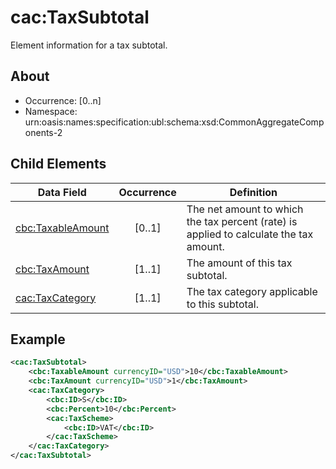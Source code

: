 # cac:TaxSubtotal
Element information for a tax subtotal.

## About
* Occurrence: [0..n]
* Namespace: urn:oasis:names:specification:ubl:schema:xsd:CommonAggregateComponents-2

## Child Elements

| Data Field                          | Occurrence | Definition                                                                                          |
|-------------------------------------|:----------:|-----------------------------------------------------------------------------------------------------|
| [cbc:TaxableAmount](./tax-subtotal/taxable-amount.mdx)              |   [0..1]   | The net amount to which the tax percent (rate) is applied to calculate the tax amount.             |
| [cbc:TaxAmount](./tax-subtotal/tax-amount.mdx)         |   [1..1]   | The amount of this tax subtotal.                                                                   |
| [cac:TaxCategory](./tax-subtotal/tax-category.mdx)                    |   [1..1]   | The tax category applicable to this subtotal.                                                      |

## Example

```xml 
<cac:TaxSubtotal>
    <cbc:TaxableAmount currencyID="USD">10</cbc:TaxableAmount>
    <cbc:TaxAmount currencyID="USD">1</cbc:TaxAmount>
    <cac:TaxCategory>
        <cbc:ID>S</cbc:ID>
        <cbc:Percent>10</cbc:Percent>
        <cac:TaxScheme>
            <cbc:ID>VAT</cbc:ID>
        </cac:TaxScheme>
    </cac:TaxCategory>
</cac:TaxSubtotal>